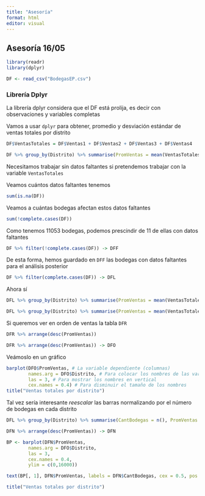 ```yaml
---
title: "Asesoría"
format: html
editor: visual
---
```


## Asesoría 16/05

```r
library(readr)
library(dplyr)
```

```r
DF <- read_csv("BodegasEP.csv")
```

### Librería Dplyr

La librería dplyr considera que el DF está prolija, es decir con observaciones y variables completas

Vamos a usar `dplyr` para obtener, promedio y desviación estándar de ventas totales por distrito

```r
DF$VentasTotales = DF$Ventas1 + DF$Ventas2 + DF$Ventas3 + DF$Ventas4
```

```r
DF %>% group_by(Distrito) %>% summarise(PromVentas = mean(VentasTotales), DesviaciónEstandarVentas = sd(VentasTotales))
```

Necesitamos trabajar sin datos faltantes si pretendemos trabajar con la variable `VentasTotales`

Veamos cuántos datos faltantes tenemos

```r
sum(is.na(DF))
```

Veamos a cuántas bodegas afectan estos datos faltantes

```r
sum(!complete.cases(DF))
```

Como tenemos 11053 bodegas, podemos prescindir de 11 de ellas con datos faltantes

```r
DF %>% filter(!complete.cases(DF)) -> DFF
```

De esta forma, hemos guardado en `DFF` las bodegas con datos faltantes para el análisis posterior

```r
DF %>% filter(complete.cases(DF)) -> DFL
```

Ahora sí

```r
DFL %>% group_by(Distrito) %>% summarise(PromVentas = mean(VentasTotales), DesviaciónEstandarVentas = sd(VentasTotales))
```

```r
DFL %>% group_by(Distrito) %>% summarise(PromVentas = mean(VentasTotales), DesviaciónEstandarVentas = sd(VentasTotales)) -> DFR
```

Si queremos ver en orden de ventas la tabla `DFR`

```r
DFR %>% arrange(desc(PromVentas))
```

```r
DFR %>% arrange(desc(PromVentas)) -> DFO
```

Veámoslo en un gráfico

```r
barplot(DFO$PromVentas, # La variable dependiente (columnas)
        names.arg = DFO$Distrito, # Para colocar los nombres de las variables independinetes (filas)
        las = 3, # Para mostrar los nombres en vertical
        cex.names = 0.4) # Para disminuir el tamaño de los nombres
title("Ventas totales por distrito")
```

Tal vez sería interesante *reescalar* las barras normalizando por el número de bodegas en cada distrito

```r
DFL %>% group_by(Distrito) %>% summarise(CantBodegas = n(), PromVentas = mean(VentasTotales), DesviaciónEstandarVentas = sd(VentasTotales)) -> DFN
```

```r
DFN %>% arrange(desc(PromVentas)) -> DFN
```

```r
BP <- barplot(DFN$PromVentas, 
        names.arg = DFO$Distrito,
        las = 3, 
        cex.names = 0.4,
        ylim = c(0,16000)) 

text(BP[, 1], DFN$PromVentas, labels = DFN$CantBodegas, cex = 0.5, pos = 1)

title("Ventas totales por distrito")
```
